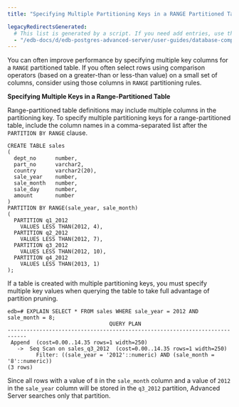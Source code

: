 ```yaml
---
title: "Specifying Multiple Partitioning Keys in a RANGE Partitioned Table"

legacyRedirectsGenerated:
  # This list is generated by a script. If you need add entries, use the `legacyRedirects` key.
  - "/edb-docs/d/edb-postgres-advanced-server/user-guides/database-compatibility-for-oracle-developers-guide/12/Database_Compatibility_for_Oracle_Developers_Guide.1.121.html"
---
```


<div id="specifying_multiple_partitioning_keys_in_a_range_partitioned_table" class="registered_link"></div>

You can often improve performance by specifying multiple key columns for a `RANGE` partitioned table. If you often select rows using comparison operators (based on a greater-than or less-than value) on a small set of columns, consider using those columns in `RANGE` partitioning rules.

**Specifying Multiple Keys in a Range-Partitioned Table**

Range-partitioned table definitions may include multiple columns in the partitioning key. To specify multiple partitioning keys for a range-partitioned table, include the column names in a comma-separated list after the `PARTITION BY RANGE` clause.

```text
CREATE TABLE sales
(
  dept_no      number,
  part_no      varchar2,
  country      varchar2(20),
  sale_year    number,
  sale_month   number,
  sale_day     number,
  amount       number
)
PARTITION BY RANGE(sale_year, sale_month)
(
  PARTITION q1_2012
    VALUES LESS THAN(2012, 4),
  PARTITION q2_2012
    VALUES LESS THAN(2012, 7),
  PARTITION q3_2012
    VALUES LESS THAN(2012, 10),
  PARTITION q4_2012
    VALUES LESS THAN(2013, 1)
);
```

If a table is created with multiple partitioning keys, you must specify multiple key values when querying the table to take full advantage of partition pruning.

```text
edb=# EXPLAIN SELECT * FROM sales WHERE sale_year = 2012 AND sale_month = 8;
                                QUERY PLAN
----------------------------------------------------------------------------
 Append  (cost=0.00..14.35 rows=1 width=250)
   ->  Seq Scan on sales_q3_2012  (cost=0.00..14.35 rows=1 width=250)
         Filter: ((sale_year = '2012'::numeric) AND (sale_month = '8'::numeric))
(3 rows)
```

Since all rows with a value of `8` in the `sale_month` column and a value of `2012` in the `sale_year` column will be stored in the `q3_2012` partition, Advanced Server searches only that partition.
